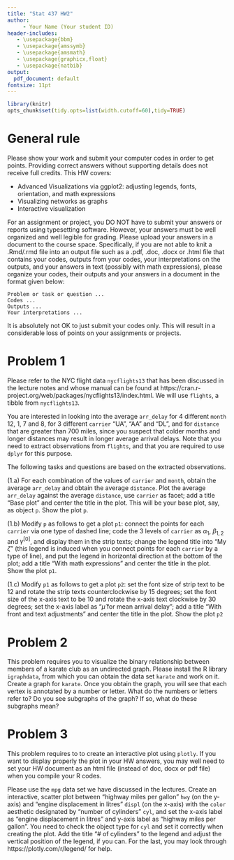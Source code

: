 ```yaml
---
title: "Stat 437 HW2"
author: 
     - Your Name (Your student ID)
header-includes:
   - \usepackage{bbm}
   - \usepackage{amssymb}
   - \usepackage{amsmath}
   - \usepackage{graphicx,float}
   - \usepackage{natbib}
output:
  pdf_document: default
fontsize: 11pt
---
```


```r
library(knitr)
opts_chunk$set(tidy.opts=list(width.cutoff=60),tidy=TRUE)
```

# General rule

Please show your work and submit your computer codes in order to get points. Providing correct answers without supporting details does not receive full credits. This HW covers:

- Advanced Visualizations via ggplot2: adjusting legends, fonts, orientation, and math expressions
- Visualizing networks as graphs
- Interactive visualization 

For an assignment or project, you DO NOT have to submit your answers or reports using typesetting software. However, your answers must be well organized and well legible for grading. Please upload your answers in a document to the course space. Specifically, if you are not able to knit a .Rmd/.rmd file into an output file such as a .pdf, .doc, .docx or .html file that contains your codes, outputs from your codes, your interpretations on the outputs, and your answers in text (possibly with math expressions), please organize your codes, their outputs and your answers in a document in the format given below:

```
Problem or task or question ... 
Codes ...
Outputs ...
Your interpretations ...
```

It is absolutely not OK to just submit your codes only. This will result in a considerable loss of points on your assignments or projects. 

# Problem 1

Please refer to the NYC flight data `nycflights13` that has been discussed in the lecture notes and whose manual can be found at https://cran.r-project.org/web/packages/nycflights13/index.html. We will use `flights`, a tibble from `nycflights13`.


You are interested in looking into the average `arr_delay` for 4 different `month` 12, 1, 7 and 8, for 3 different `carrier` "UA", "AA" and "DL", and for `distance` that are greater than 700 miles, since you suspect that colder months and longer distances may result in longer average arrival delays. Note that you need to extract observations from `flights`, and that you are required to use `dplyr` for this purpose. 

The following tasks and questions are based on the extracted observations.

(1.a) For each combination of the values of `carrier` and `month`, obtain the average `arr_delay` and obtain the average `distance`. Plot the average `arr_delay` against the average `distance`, use `carrier` as facet; add a title "Base plot" and center the title in the plot. This will be your base plot, say, as object `p`. Show the plot `p`.

(1.b) Modify `p` as follows to get a plot `p1`: connect the points for each `carrier` via one type of dashed line; code the 3 levels of `carrier` as $\alpha_1$, $\beta_{1,2}$ and $\gamma^{[0]}$, and display them in the strip texts; change the legend title into "My $\zeta$" (this legend is induced when you connect points for each `carrier` by a type of line), and put the legend in horizontal direction at the bottom of the plot; add a title "With math expressions" and center the title in the plot. Show the plot `p1`.

(1.c) Modify `p1` as follows to get a plot `p2`: set the font size of strip text to be 12 and rotate the strip texts counterclockwise by 15 degrees; set the font size of the x-axis text to be 10 and rotate the x-axis text clockwise by 30 degrees; set the x-axis label as "$\hat{\mu}$ for mean arrival delay"; add a title "With front and text adjustments" and center the title in the plot. Show the plot `p2`



# Problem 2 

This problem requires you to visualize the binary relationship between members of a karate club as an undirected graph. Please install the R library `igraphdata`, from which you can obtain the data set `karate` and work on it. Create a graph for `karate`. Once you obtain the graph, you will see that each vertex is annotated by a number or letter. What do the numbers or letters refer to? Do you see subgraphs of the graph? If so, what do these subgraphs mean? 


# Problem 3

This problem requires to to create an interactive plot using `plotly`. If you want to display properly the plot in your HW answers, you may well need to set your HW document as an html file (instead of doc, docx or pdf file) when you compile your R codes.

Please use the `mpg` data set we have discussed in the lectures. Create an interactive, scatter plot between "highway miles per gallon" `hwy` (on the y-axis) and "engine displacement in litres" `displ` (on the x-axis) with the `color` aesthetic designated by "number of cylinders" `cyl`, and set the x-axis label as "engine displacement in litres" and y-axis label as "highway miles per gallon". You need to check the object type for `cyl` and set it correctly when creating the plot. Add the title "# of cylinders" to the legend and adjust the vertical position of the legend, if you can. For the last, you may look through https://plotly.com/r/legend/ for help.


